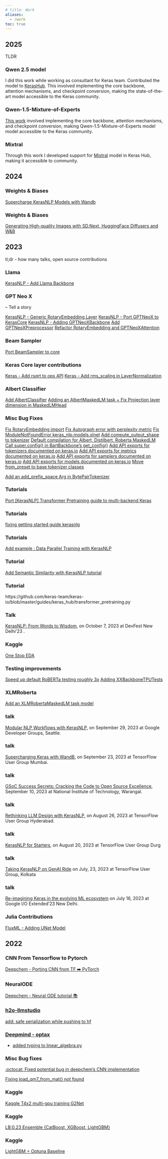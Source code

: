 ```yaml
---
# title: Work
aliases: 
  - /work
toc: true
---
```


## 2025

TLDR


### Qwen 2.5 model

I did this work while working as consultant for Keras team. Contributed the model to [KerasHub](https://github.com/keras-team/keras-hub/pull/2088). This involved implementing the core backbone, attention mechanisms, and checkpoint conversion, making the state-of-the-art model accessible to the Keras community.


### Qwen-1.5-Mixture-of-Experts

[This work](https://github.com/keras-team/keras-hub/pull/2163) involved implementing the core backbone, attention mechanisms, and checkpoint conversion, making Qwen-1.5-Mixture-of-Experts model model accessible to the Keras community.

### Mixtral
Through this work I developed support for [Mixtral](https://github.com/keras-team/keras-hub/pull/2196) model in Keras Hub, making it accessible to community.


## 2024

### Weights & Biases
[Supercharge KerasNLP Models with Wandb](https://wandb.ai/kanpuriyanawab/keras-nlp-x-wandb/reports/Supercharge-KerasNLP-Models-with-Wandb--Vmlldzo1Mjk1NjI2)

### Weights & Biases

[Generating High-quality Images with SD.Next, HuggingFace Diffusers and W&B](https://wandb.ai/ml-colabs/automatic/reports/Generating-High-quality-Images-with-SD-Next-HuggingFace-Diffusers-and-W-B--Vmlldzo1NTYzMzQy)


## 2023

tl;dr - how many talks, open source contributions

### Llama

[KerasNLP - Add Llama Backbone](https://github.com/keras-team/keras-nlp/pull/1203)

### GPT Neo X

-- Tell a story

[KerasNLP - Generic RotaryEmbedding Layer](https://github.com/keras-team/keras-nlp/pull/1180)
[KerasNLP - Port GPTNeoX to KerasCore](https://github.com/keras-team/keras-nlp/pull/1137)
[KerasNLP - Adding GPTNeoXBackbone](https://github.com/keras-team/keras-nlp/pull/1056)
[Add GPTNeoXPreprocessor](https://github.com/keras-team/keras-nlp/pull/1093)
[Refactor RotaryEmbedding and GPTNeoXAttention](https://github.com/keras-team/keras-nlp/pull/1101)


### Beam Sampler

[Port BeamSampler to core](https://github.com/keras-team/keras-nlp/pull/1181)

### Keras Core layer contributions
[Keras - Add rsqrt to ops API](https://github.com/keras-team/keras-core/pull/708)
[Keras - Add rms_scaling in LayerNormalization](https://github.com/keras-team/keras-core/pull/726)

### Albert Classifier

[Add AlbertClassifier](https://github.com/keras-team/keras-nlp/pull/668)
[Adding an AlbertMaskedLM task + Fix Projection layer dimension in MaskedLMHead](https://github.com/keras-team/keras-nlp/pull/725)


### Misc Bug Fixes

[Fix RotaryEmbedding import](https://github.com/keras-team/keras-nlp/pull/1217)
[Fix Autograph error with perplexity metric](https://github.com/keras-team/keras-nlp/pull/1211)
[Fix ModuleNotFoundError keras_nlp.models.xlnet](https://github.com/keras-team/keras-nlp/pull/1204)
[Add compute_output_shape to tokenizer](https://github.com/keras-team/keras-nlp/pull/1166)
[Default compilation for Albert, Distilbert, Roberta MaskedLM](https://github.com/keras-team/keras-nlp/pull/833)
[Call super.config() in BartBackbone's get_config()](https://github.com/keras-team/keras-nlp/pull/818)
[Add API exports for tokenizers documented on keras.io](https://github.com/keras-team/keras-nlp/pull/817)
[Add API exports for metrics documented on keras.io](https://github.com/keras-team/keras-nlp/pull/816)
[Add API exports for samplers documented on keras.io](https://github.com/keras-team/keras-nlp/pull/815)
[Add API exports for models documented on keras.io](https://github.com/keras-team/keras-nlp/pull/814)
[Move from_preset to base tokenizer classes](https://github.com/keras-team/keras-nlp/pull/673)

[Add an add_prefix_space Arg in BytePairTokenizer](https://github.com/keras-team/keras-nlp/pull/715)

### Tutorials

[Port [KerasNLP] Transformer Pretraining guide to multi-backend Keras](https://github.com/keras-team/keras-io/pull/1438)

### Tutorials
[fixing getting started guide kerasnlp](https://github.com/keras-team/keras-io/pull/1414)

### Tutorials
[Add example : Data Parallel Training with KerasNLP](https://github.com/keras-team/keras-io/pull/1395)

### Tutorial
[Add Semantic Similarity with KerasNLP tutorial](https://github.com/keras-team/keras-io/pull/1299)

### Tutorial
https://github.com/keras-team/keras-io/blob/master/guides/keras_hub/transformer_pretraining.py

### Talk

[KerasNLP: From Words to Wisdom](https://twitter.com/gdg_nd/status/1709132486238724550?t=9V1JG6XwqQNJz6MEuiGqPA&s=08), on October 7, 2023 at DevFest New Delhi’23 .

### Kaggle
[One Stop EDA](https://www.kaggle.com/code/shivanshuman/one-stop-eda)


### Testing improvements
[Speed up default RoBERTa testing roughly 3x](https://github.com/keras-team/keras-nlp/pull/897)
[Adding XXBackboneTPUTests](https://github.com/keras-team/keras-nlp/pull/839)


### XLMRoberta

[Add an XLMRobertaMaskedLM task model](https://github.com/keras-team/keras-nlp/pull/950)

### talk

[Modular NLP Workflows with KerasNLP](https://x.com/margaretmz/status/1706717545007546491?s=20), on September 29, 2023 at Google Developer Groups, Seattle.

### talk

[Supercharging Keras with WandB](https://twitter.com/tfugmumbai/status/1705456979756613978?s=20), on September 23, 2023 at TensorFlow User Group Mumbai.


### talk

[GSoC Success Secrets: Cracking the Code to Open Source Excellence](https://www.linkedin.com/feed/update/urn:li:activity:7105945831630938112/), September 10, 2023 at National Institute of Technology, Warangal.


### talk

[Rethinking LLM Design with KerasNLP](https://twitter.com/kanpuriyanawab/status/1694540731783028926?s=20), on August 26, 2023 at TensorFlow User Group Hyderabad.


### talk

[KerasNLP for Starters](https://www.youtube.com/watch?v=KinLN4lA6Bg&t=3450s), on August 20, 2023 at TensorFlow User Group Durg


### talk

[Taking KerasNLP on GenAI Ride]() on July, 23, 2023 at TensorFlow User Group, Kolkata


### talk

[Re-imagining Keras in the evolving ML ecosystem](https://www.linkedin.com/posts/kanpuriyanawab_event-developercommunity-congratulations-activity-7086588533510934528-dS2y) on July 16, 2023 at Google I/O Extended'23 New Delhi.


### Julia Contributions
[FluxML - Adding UNet Model](https://github.com/FluxML/Metalhead.jl/pull/210)

## 2022

### CNN From Tensorflow to Pytorch

[Deepchem - Porting CNN from TF ➡️ PyTorch ](https://github.com/deepchem/deepchem/pull/2963)

### NeuralODE
[Deepchem - Neural ODE tutorial 📚](https://github.com/deepchem/deepchem/pull/2859)


### [h2o-llmstudio](https://github.com/h2oai/h2o-llmstudio)
[add: safe serialization while pushing to hf](https://github.com/h2oai/h2o-llmstudio/pull/221)



### [ Deepmind - optax](https://github.com/google-deepmind/optax)

- [added typing to linear_algebra.py](https://github.com/google-deepmind/optax/pull/413)



### Misc Bug fixes

[:octocat: Fixed potential bug in deepchem's CNN implementation](https://github.com/deepchem/deepchem/pull/2964)

[Fixing load_qm7_from_mat() not found](https://github.com/deepchem/deepchem/pull/2988)


### Kaggle 
[Kaggle T4x2 multi-gpu training G2Net](https://www.kaggle.com/code/shivanshuman/kaggle-t4x2-multi-gpu-training-g2net)

### Kaggle 

[LB:0.23 Ensemble {CatBoost, XGBoost, LightGBM}](https://www.kaggle.com/code/shivanshuman/lb-0-23-ensemble-catboost-xgboost-lightgbm)

### Kaggle 
[LightGBM + Optuna Baseline](https://www.kaggle.com/code/shivanshuman/lightgbm-optuna-baseline)
